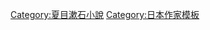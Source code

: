 {{Navbox
| name  = 夏目漱石
| title = [[夏目漱石]]的作品
| state = {{{state|autocollapse}}}
| listclass = hlist
| group1 = 小說
| list1 = 
* ''[[我是猫]]'' (1905)
* ''[[薤露行]]'' (1905)
* ''[[少爺]]'' (1906)
* ''[[趣味の遺伝]]'' (1906)
<!--* ''[[The 210th Day]]'' (1906)-->
* ''[[草枕]]'' (1906)
* ''[[野分]]'' (1907)
<!--* ''[[The Poppy]]'' (1907)-->
* ''[[坑夫]]'' (1908)
* ''[[三四郎]]'' (1908)
* ''[[從此以後 (小說)|從此以後]]'' (1909)
* ''[[門 (小說)|門]]'' (1910)
<!--* ''[[To the Spring Equinox and Beyond]]'' (1912)-->
* ''[[行人 (小說)|行人]]'' (1912)
* ''[[心 (小說)|心]]'' (1914)
* ''[[明暗]]'' (1916)

| group2 = 短篇小說
| list2 = 
* ''[[夢十夜]]'' (1908)

}}<noinclude>
{{collapsible option}}
[[Category:夏目漱石小說]]
[[Category:日本作家模板]]
</noinclude>